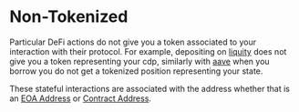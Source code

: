 # Non-Tokenized

Particular DeFi actions do not give you a token associated to your interaction with their protocol. For example, depositing on [liquity](https://www.liquity.org/) does not give you a token representing your cdp, similarly with [aave](https://aave.com/) when you borrow you do not get a tokenized position representing your state.

These stateful interactions are associated with the address whether that is an [EOA Address](../eoa-smart-wallet/eoa.mdx) or [Contract Address](../eoa-smart-wallet/smart-wallet).
